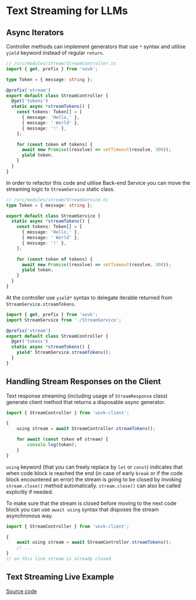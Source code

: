 

# Text Streaming for LLMs

## Async Iterators

Controller methods can implement generators that use `*` syntax and utilise `yield` keyword instead of regular `return`.

```ts
// /src/modules/stream/StreamController.ts
import { get, prefix } from 'vovk';

type Token = { message: string };

@prefix('stream')
export default class StreamController {
  @get('tokens')
  static async *streamTokens() {
    const tokens: Token[] = [
      { message: 'Hello,' },
      { message: ' World' },
      { message: '!' },
    ];

    for (const token of tokens) {
      await new Promise((resolve) => setTimeout(resolve, 300));
      yield token;
    }
  }
}
```

In order to refactor this code and utilise Back-end Service you can move the streaming logic to `StreamService` static class.

```ts
// /src/modules/stream/StreamService.ts
type Token = { message: string };

export default class StreamService {
  static async *streamTokens() {
    const tokens: Token[] = [
      { message: 'Hello,' },
      { message: ' World' },
      { message: '!' },
    ];

    for (const token of tokens) {
      await new Promise((resolve) => setTimeout(resolve, 300));
      yield token;
    }
  }
}
```

At the controller use `yield*` syntax to delegate iterable returned from `StreamService.streamTokens`.

```ts
import { get, prefix } from 'vovk';
import StreamService from './StreamService';

@prefix('stream')
export default class StreamController {
  @get('tokens')
  static async *streamTokens() {
    yield* StreamService.streamTokens();
  }
}
```

## Handling Stream Responses on the Client

Text response streaming (including usage of `StreamResponse` class) generate client method that returns a disposable async generator. 

```ts
import { StreamController } from 'vovk-client';

{
    using stream = await StreamController.streamTokens();

    for await (const token of stream) {
        console.log(token);
    }
}
```

`using` keyword (that you can freely replace by `let` or `const`) indicates that when code block is reached the end (in case of early `break` or if the code block encountered an error) the stream is going to be closed by invoking `stream.close()` method automatically. `stream.close()` can also be called explicitly if needed.

To make sure that the stream is closed before moving to the next code block you can use `await using` syntax that disposes the stream asynchronous way.

```ts
import { StreamController } from 'vovk-client';

{
    await using stream = await StreamController.streamTokens();
    // ...
}
// on this line stream is already closed
```

## Text Streaming Live Example

<div className="doc-live-example">
    <LiveStreamExample />
</div>
<Tabs items={['Controller', 'Component']}>
  <Tabs.Tab><StreamController /></Tabs.Tab>
  <Tabs.Tab><StreamExample /></Tabs.Tab>
</Tabs>

[Source code](https://github.com/finom/vovk-examples)